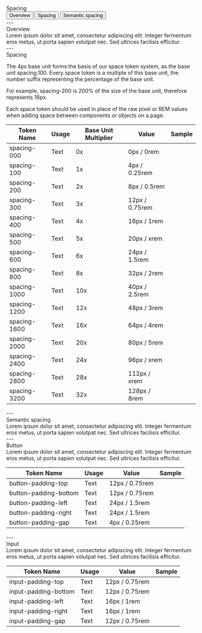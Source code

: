 
<Meta title="Foundation/Spacing" />

<style>
  {`
  table {
    border-collapse: collapse;
    border: none;
  }
  tr:first-child {
    border-top: none;
  }
  td {
    border: none !important;
  }
  th {
    border: none !important;
  }
  .token-column {
    width: 300px;
    height: 70px;
    padding: 12px 16px;
    align-items: center;
    gap: 8px;
    align-self: stretch;
    box-shadow: 0px -1px 0px 0px #E4E8F3 inset;
    background: #FFF;
    text-align: left;
  }
  .usage-column {
    width: 278px;
    height: 70px;
    padding: 12px 16px;
    align-items: center;
    gap: 8px;
    align-self: stretch;
    background: #FFF;
    box-shadow: 0px -1px 0px 0px #E4E8F3 inset;
    text-align: left;
  }
  .base-unit-column {
    width: 120px;
    height: 70px;
    padding: 12px 16px;
    align-items: center;
    gap: 8px;
    background: #FFF;
    box-shadow: 0px -1px 0px 0px #E4E8F3 inset;
    text-align: left;
  }
  .usage-column-large {
    width: 398px;
    height: 70px;
    padding: 12px 16px;
    align-items: center;
    gap: 8px;
    background: #FFF;
    box-shadow: 0px -1px 0px 0px #E4E8F3 inset;
    text-align: left;
  }
  .value-column {
    width: 140px;
    height: 70px;
    padding: 12px 16px;
    align-items: center;
    gap: 8px;
    background: #FFF;
    box-shadow: 0px -1px 0px 0px #E4E8F3 inset;
    text-align: left;
  }
  .sample-column {
    width: 162px;
    height: 70px;
    padding: 12px 16px;
    align-items: center;
    gap: 8px;
    background: #FFF;
    box-shadow: 0px -1px 0px 0px #E4E8F3 inset;
    text-align: centre;
  }
  .heading-1 {
    font-size: 40px;
    font-weight: 600;
  }
  .text {
    font-size: 16px;
    font-weight: 400;
    color: black;
  }
  .heading-2 {
    font-size: 28px;
    font-weight: 600;
  }
  .contents-button {
    border-radius: 25px;
    background: #FFF;
    border: 1px solid black;
    height: 48px;
    width: 323px;
    text-align: center; 
    font-size: 18px;
    font-weight: 400;
    color: black;
    cursor: pointer;
  }
  .layout-contents-button {
    display: flex;
    padding: 12px 24px;
    flex-direction: row;
    align-items: center;
    gap: 8px;
    flex: 1 0 0;
  }
  .title {
    font-size: 64px;
    font-weight: 600;
  }
  .sample-swatch {
    height: 34px;
    margin: auto;
    border-top: none;
    border-bottom: none;
    border-left: 1px solid black;
    border-right: 1px solid black;
  }
  `}
</style>

<div className="title">Spacing</div>

<div style={{ height: '48px'}}/>

<div className='layout-contents-button'> 
  <a href="#overview" target="_self"><button className='contents-button'>Overview</button></a>
  <a href="#spacing" target="_self"><button className='contents-button'>Spacing</button></a>
  <a href="#semantic-spacing" target="_self"><button className='contents-button'>Semantic spacing</button></a>
</div>

<div style={{ height: '48px'}}/>
---

<div style={{ height: '48px'}}/>
<span id="overview" className='heading-1'> Overview</span> 
<div style={{ height: '32px'}}/>
<span className='text'>Lorem ipsum dolor sit amet, consectetur adipiscing elit. Integer fermentum eros metus, ut porta sapien volutpat nec. Sed ultrices facilisis efficitur.</span>
<div style={{ height: '48px'}}/>
---

<div style={{ height: '48px'}}/>
<span id="spacing" className='heading-1'> Spacing</span> 
<div style={{ height: '32px'}}/>
<p className='text'>The 4px base unit forms the basis of our space token system, as the base unit spacing.100. Every space token is a multiple of this base unit, the number suffix representing the percentage of the base unit.</p>
<p className='text'>For example, spacing-200 is 200% of the size of the base unit, therefore represents 16px.</p>
<p className='text'>Each space token should be used in place of the raw pixel or REM values when adding space between components or objects on a page. </p>
<div style={{ height: '32px'}}/>

<div>
  <table>
    <thead>
      <tr>
        <th className='token-column'>
          Token Name
        </th>
        <th className='usage-column'>
          Usage
        </th>
        <th className='base-unit-column'>
          Base Unit Multiplier
        </th>
        <th className='value-column'>
          Value
        </th>
        <th className='sample-column'>
          Sample
        </th>
      </tr>
    </thead>
    <tbody>
      <tr>
        <td className='token-column'>
          <div style={{ backgroundColor: '#eeeeee', borderRadius: '8px', padding: '8px', height: '20px', width: '84px', textAlign: 'center' }}>
            spacing-000
          </div>
        </td>
        <td className='usage-column'>
          Text
        </td>
        <td className="base-unit-column">
          0x
        </td>
        <td className="value-column">
          0px / 0rem
        </td>
        <td className="sample-column">
          <div className='sample-swatch' style={{ width: '0px', background: 'none' }}/>
        </td>
      </tr>
      <tr>
        <td className='token-column'>
          <div style={{ backgroundColor: '#eeeeee', borderRadius: '8px', padding: '8px', height: '20px', width: '84px', textAlign: 'center' }}>
            spacing-100
          </div>
        </td>
        <td className='usage-column'>
          Text
        </td>
        <td className="base-unit-column">
          1x
        </td>
        <td className="value-column">
          4px / 0.25rem
        </td>
        <td className="sample-column">
          <div className='sample-swatch' style={{ width: '4px', background: 'rgba(230, 0, 0, 0.14)' }}/>
        </td>
      </tr>
      <tr>
        <td className='token-column'>
          <div style={{ backgroundColor: '#eeeeee', borderRadius: '8px', padding: '8px', height: '20px', width: '84px', textAlign: 'center' }}>
            spacing-200
          </div>
        </td>
        <td className='usage-column'>
          Text
        </td>
        <td className="base-unit-column">
          2x
        </td>
        <td className="value-column">
          8px / 0.5rem
        </td>
        <td className="sample-column">
          <div className='sample-swatch' style={{ width: '8px', background: 'rgba(230, 0, 0, 0.14)' }}/>
        </td>
      </tr>
      <tr>
        <td className='token-column'>
          <div style={{ backgroundColor: '#eeeeee', borderRadius: '8px', padding: '8px', height: '20px', width: '84px', textAlign: 'center' }}>
            spacing-300
          </div>
        </td>
        <td className='usage-column'>
          Text
        </td>
        <td className="base-unit-column">
          3x
        </td>
        <td className="value-column">
          12px / 0.75rem
        </td>
        <td className="sample-column">
          <div className='sample-swatch' style={{ width: '12px', background: 'rgba(230, 0, 0, 0.14)' }}/>
        </td>
      </tr>
      <tr>
        <td className='token-column'>
          <div style={{ backgroundColor: '#eeeeee', borderRadius: '8px', padding: '8px', height: '20px', width: '84px', textAlign: 'center' }}>
            spacing-400
          </div>
        </td>
        <td className='usage-column'>
          Text
        </td>
        <td className="base-unit-column">
          4x
        </td>
        <td className="value-column">
          16px / 1rem
        </td>
        <td className="sample-column">
          <div className='sample-swatch' style={{ width: '16px', background: 'rgba(230, 0, 0, 0.14)' }}/>
        </td>
      </tr>
      <tr>
        <td className='token-column'>
          <div style={{ backgroundColor: '#eeeeee', borderRadius: '8px', padding: '8px', height: '20px', width: '84px', textAlign: 'center' }}>
            spacing-500
          </div>
        </td>
        <td className='usage-column'>
          Text
        </td>
        <td className="base-unit-column">
          5x
        </td>
        <td className="value-column">
          20px / xrem
        </td>
        <td className="sample-column">
          <div className='sample-swatch' style={{ width: '20px', background: 'rgba(230, 0, 0, 0.14)' }}/>
        </td>
      </tr>
      <tr>
        <td className='token-column'>
          <div style={{ backgroundColor: '#eeeeee', borderRadius: '8px', padding: '8px', height: '20px', width: '84px', textAlign: 'center' }}>
            spacing-600
          </div>
        </td>
        <td className='usage-column'>
          Text
        </td>
        <td className="base-unit-column">
          6x
        </td>
        <td className="value-column">
          24px / 1.5rem
        </td>
        <td className="sample-column">
          <div className='sample-swatch' style={{ width: '24px', background: 'rgba(230, 0, 0, 0.14)' }}/>
        </td>
      </tr>
      <tr>
        <td className='token-column'>
          <div style={{ backgroundColor: '#eeeeee', borderRadius: '8px', padding: '8px', height: '20px', width: '84px', textAlign: 'center' }}>
            spacing-800
          </div>
        </td>
        <td className='usage-column'>
          Text
        </td>
        <td className="base-unit-column">
          8x
        </td>
        <td className="value-column">
          32px / 2rem
        </td>
        <td className="sample-column">
          <div className='sample-swatch' style={{ width: '32px', background: 'rgba(230, 0, 0, 0.14)' }}/>
        </td>
      </tr>
      <tr>
        <td className='token-column'>
          <div style={{ backgroundColor: '#eeeeee', borderRadius: '8px', padding: '8px', height: '20px', width: '88px', textAlign: 'center' }}>
            spacing-1000
          </div>
        </td>
        <td className='usage-column'>
          Text
        </td>
        <td className="base-unit-column">
          10x
        </td>
        <td className="value-column">
          40px / 2.5rem
        </td>
        <td className="sample-column">
          <div className='sample-swatch' style={{ width: '40px', background: 'rgba(230, 0, 0, 0.14)' }}/>
        </td>
      </tr>
      <tr>
        <td className='token-column'>
          <div style={{ backgroundColor: '#eeeeee', borderRadius: '8px', padding: '8px', height: '20px', width: '88px', textAlign: 'center' }}>
            spacing-1200
          </div>
        </td>
        <td className='usage-column'>
          Text
        </td>
        <td className="base-unit-column">
          12x
        </td>
        <td className="value-column">
          48px / 3rem
        </td>
        <td className="sample-column">
          <div className='sample-swatch' style={{ width: '48px', background: 'rgba(230, 0, 0, 0.14)' }}/>
        </td>
      </tr>
      <tr>
        <td className='token-column'>
          <div style={{ backgroundColor: '#eeeeee', borderRadius: '8px', padding: '8px', height: '20px', width: '88px', textAlign: 'center' }}>
            spacing-1600
          </div>
        </td>
        <td className='usage-column'>
          Text
        </td>
        <td className="base-unit-column">
          16x
        </td>
        <td className="value-column">
          64px / 4rem
        </td>
        <td className="sample-column">
          <div className='sample-swatch' style={{ width: '64px', background: 'rgba(230, 0, 0, 0.14)' }}/>
        </td>
      </tr>
      <tr>
        <td className='token-column'>
          <div style={{ backgroundColor: '#eeeeee', borderRadius: '8px', padding: '8px', height: '20px', width: '88px', textAlign: 'center' }}>
            spacing-2000
          </div>
        </td>
        <td className='usage-column'>
          Text
        </td>
        <td className="base-unit-column">
          20x
        </td>
        <td className="value-column">
          80px / 5rem
        </td>
        <td className="sample-column">
          <div className='sample-swatch' style={{ width: '80px', background: 'rgba(230, 0, 0, 0.14)' }}/>
        </td>
      </tr>
      <tr>
        <td className='token-column'>
          <div style={{ backgroundColor: '#eeeeee', borderRadius: '8px', padding: '8px', height: '20px', width: '88px', textAlign: 'center' }}>
            spacing-2400
          </div>
        </td>
        <td className='usage-column'>
          Text
        </td>
        <td className="base-unit-column">
          24x
        </td>
        <td className="value-column">
          96px / xrem
        </td>
        <td className="sample-column">
          <div className='sample-swatch' style={{ width: '96px', background: 'rgba(230, 0, 0, 0.14)' }}/>
        </td>
      </tr>
      <tr>
        <td className='token-column'>
          <div style={{ backgroundColor: '#eeeeee', borderRadius: '8px', padding: '8px', height: '20px', width: '88px', textAlign: 'center' }}>
            spacing-2800
          </div>
        </td>
        <td className='usage-column'>
          Text
        </td>
        <td className="base-unit-column">
          28x
        </td>
        <td className="value-column">
          112px / xrem
        </td>
        <td className="sample-column">
          <div className='sample-swatch' style={{ width: '112px', background: 'rgba(230, 0, 0, 0.14)' }}/>
        </td>
      </tr>
      <tr>
        <td className='token-column'>
          <div style={{ backgroundColor: '#eeeeee', borderRadius: '8px', padding: '8px', height: '20px', width: '88px', textAlign: 'center' }}>
            spacing-3200
          </div>
        </td>
        <td className='usage-column'>
          Text
        </td>
        <td className="base-unit-column">
          32x
        </td>
        <td className="value-column">
          128px / 8rem
        </td>
        <td className="sample-column">
          <div className='sample-swatch' style={{ width: '128px', background: 'rgba(230, 0, 0, 0.14)' }}/>
        </td>
      </tr>
    </tbody>
  </table>
</div>
<div style={{ height: '48px'}}/>
---

<div style={{ height: '48px'}}/>
<span id="semantic-spacing" className='heading-1'> Semantic spacing</span> 
<div style={{ height: '32px'}}/>
<span className='text'>Lorem ipsum dolor sit amet, consectetur adipiscing elit. Integer fermentum eros metus, ut porta sapien volutpat nec. Sed ultrices facilisis efficitur.</span>
<div style={{ height: '48px'}}/>
---

<div style={{ height: '48px'}}/>
<span id="overview" className='heading-1'> Button</span> 
<div style={{ height: '32px'}}/>
<span className='text'>Lorem ipsum dolor sit amet, consectetur adipiscing elit. Integer fermentum eros metus, ut porta sapien volutpat nec. Sed ultrices facilisis efficitur.</span>
<div style={{ height: '32px'}}/>

<div>
  <table>
    <thead>
      <tr>
        <th className='token-column'>
          Token Name
        </th>
        <th className='usage-column-large'>
          Usage
        </th>
        <th className='value-column'>
          Value
        </th>
        <th className='sample-column'>
          Sample
        </th>
      </tr>
    </thead>
    <tbody>
      <tr>
        <td className='token-column'>
          <div style={{ backgroundColor: '#eeeeee', borderRadius: '8px', padding: '8px', height: '20px', width: '128px', textAlign: 'center' }}>
            button-padding-top
          </div>
        </td>
        <td className='usage-column-large'>
          Text
        </td>
        <td className="value-column">
          12px / 0.75rem
        </td>
        <td className="sample-column">
          <div className='sample-swatch' style={{ width: '12px', background: 'rgba(230, 0, 0, 0.14)' }}/>
        </td>
      </tr>
      <tr>
        <td className='token-column'>
          <div style={{ backgroundColor: '#eeeeee', borderRadius: '8px', padding: '8px', height: '20px', width: '151px', textAlign: 'center' }}>
            button-padding-bottom
          </div>
        </td>
        <td className='usage-column-large'>
          Text
        </td>
        <td className="value-column">
          12px / 0.75rem
        </td>
        <td className="sample-column">
          <div className='sample-swatch' style={{ width: '12px', background: 'rgba(230, 0, 0, 0.14)' }}/>
        </td>
      </tr>
      <tr>
        <td className='token-column'>
          <div style={{ backgroundColor: '#eeeeee', borderRadius: '8px', padding: '8px', height: '20px', width: '129px', textAlign: 'center' }}>
            button-padding-left
          </div>
        </td>
        <td className='usage-column-large'>
          Text
        </td>
        <td className="value-column">
          24px / 1.5rem
        </td>
        <td className="sample-column">
          <div className='sample-swatch' style={{ width: '24px', background: 'rgba(230, 0, 0, 0.14)' }}/>
        </td>
      </tr>
      <tr>
        <td className='token-column'>
          <div style={{ backgroundColor: '#eeeeee', borderRadius: '8px', padding: '8px', height: '20px', width: '136px', textAlign: 'center' }}>
            button-padding-right
          </div>
        </td>
        <td className='usage-column-large'>
          Text
        </td>
        <td className="value-column">
          24px / 1.5rem
        </td>
        <td className="sample-column">
          <div className='sample-swatch' style={{ width: '24px', background: 'rgba(230, 0, 0, 0.14)' }}/>
        </td>
      </tr>
      <tr>
        <td className='token-column'>
          <div style={{ backgroundColor: '#eeeeee', borderRadius: '8px', padding: '8px', height: '20px', width: '130px', textAlign: 'center' }}>
            button-padding-gap
          </div>
        </td>
        <td className='usage-column-large'>
          Text
        </td>
        <td className="value-column">
          4px / 0.25rem
        </td>
        <td className="sample-column">
          <div className='sample-swatch' style={{ width: '4px', background: 'rgba(230, 0, 0, 0.14)' }}/>
        </td>
      </tr>
    </tbody>
  </table>
</div>
<div style={{ height: '48px'}}/>
---

<div style={{ height: '48px'}}/>
<span id="overview" className='heading-1'>Input</span> 
<div style={{ height: '32px'}}/>
<span className='text'>Lorem ipsum dolor sit amet, consectetur adipiscing elit. Integer fermentum eros metus, ut porta sapien volutpat nec. Sed ultrices facilisis efficitur.</span>
<div style={{ height: '32px'}}/>

<div>
  <table>
    <thead>
      <tr>
        <th className='token-column'>
          Token Name
        </th>
        <th className='usage-column-large'>
          Usage
        </th>
        <th className='value-column'>
          Value
        </th>
        <th className='sample-column'>
          Sample
        </th>
      </tr>
    </thead>
    <tbody>
      <tr>
        <td className='token-column'>
          <div style={{ backgroundColor: '#eeeeee', borderRadius: '8px', padding: '8px', height: '20px', width: '119px', textAlign: 'center' }}>
            input-padding-top
          </div>
        </td>
        <td className='usage-column-large'>
          Text
        </td>
        <td className="value-column">
          12px / 0.75rem
        </td>
        <td className="sample-column">
          <div className='sample-swatch' style={{ width: '12px', background: 'rgba(230, 0, 0, 0.14)' }}/>
        </td>
      </tr>
      <tr>
        <td className='token-column'>
          <div style={{ backgroundColor: '#eeeeee', borderRadius: '8px', padding: '8px', height: '20px', width: '142px', textAlign: 'center' }}>
            input-padding-bottom
          </div>
        </td>
        <td className='usage-column-large'>
          Text
        </td>
        <td className="value-column">
          12px / 0.75rem
        </td>
        <td className="sample-column">
          <div className='sample-swatch' style={{ width: '12px', background: 'rgba(230, 0, 0, 0.14)' }}/>
        </td>
      </tr>
      <tr>
        <td className='token-column'>
          <div style={{ backgroundColor: '#eeeeee', borderRadius: '8px', padding: '8px', height: '20px', width: '120px', textAlign: 'center' }}>
            input-padding-left
          </div>
        </td>
        <td className='usage-column-large'>
          Text
        </td>
        <td className="value-column">
          16px / 1rem
        </td>
        <td className="sample-column">
          <div className='sample-swatch' style={{ width: '16px', background: 'rgba(230, 0, 0, 0.14)' }}/>
        </td>
      </tr>
      <tr>
        <td className='token-column'>
          <div style={{ backgroundColor: '#eeeeee', borderRadius: '8px', padding: '8px', height: '20px', width: '127px', textAlign: 'center' }}>
            input-padding-right
          </div>
        </td>
        <td className='usage-column-large'>
          Text
        </td>
        <td className="value-column">
          16px / 1rem
        </td>
        <td className="sample-column">
          <div className='sample-swatch' style={{ width: '16px', background: 'rgba(230, 0, 0, 0.14)' }}/>
        </td>
      </tr>
      <tr>
        <td className='token-column'>
          <div style={{ backgroundColor: '#eeeeee', borderRadius: '8px', padding: '8px', height: '20px', width: '121px', textAlign: 'center' }}>
            input-padding-gap
          </div>
        </td>
        <td className='usage-column-large'>
          Text
        </td>
        <td className="value-column">
          12px / 0.75rem
        </td>
        <td className="sample-column">
          <div className='sample-swatch' style={{ width: '12px', background: 'rgba(230, 0, 0, 0.14)' }}/>
        </td>
      </tr>
    </tbody>
  </table>
</div>
